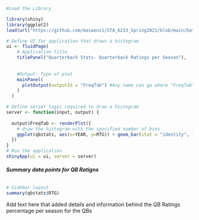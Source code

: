 
```r
#Load the Library

library(shiny)
library(ggplot2)
load(url("https://github.com/masaenz1/STA_6233_Spring2021/blob/main/Data_project_2/qbstatstotal.RData?raw=true"))

# Define UI for application that draws a histogram
ui <- fluidPage(
    # Application title
    titlePanel("Quarterback Stats- Quarterback Ratings per Season"),
    
    
    #Output: Type of plot
    mainPanel(
      plotOutput(outputId = "FreqTab") #Any name can go where "FreqTab" is, but be sure to keep it consistent with name in output$FreqTab in the server section
    )
  )

# Define server logic required to draw a histogram
server <- function(input, output) {
  
  output$FreqTab <- renderPlot({
    # draw the histogram with the specified number of bins
    ggplot(qbstats, aes(x=YEAR, y=RTG)) + geom_bar(stat = "identity", fill="blue") + geom_text(aes(label = RTG), vjust = -0.2, size=3) + ylim(0, 110) +scale_x_continuous(breaks=c(2004,2007,2008,2009,2010,2011,2012,2013,2014,2015,2016,2017,2018,2019,2020))  #Notice the difference between the ggplots
  })
}
# Run the application 
shinyApp(ui = ui, server = server)
```


###### **Summary data points for QB Ratigns** 
```r
# Sidebar layout
summary(qbstats$RTG)
```
Add text here that added details and information behind the QB Ratings percentage per season for the QBs

